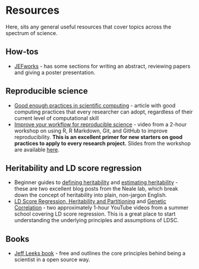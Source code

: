 # Resources {#resources}

Here, sits any general useful resources that cover topics across the spectrum of science.

## How-tos
- [JEFworks](https://jef.works/lab/) - has some sections for writing an abstract, reviewing papers and giving a poster presentation. 

## Reproducible science
- [Good enough practices in scientific computing](https://journals.plos.org/ploscompbiol/article?id=10.1371/journal.pcbi.1005510) - article with good computing practices that every researcher can adopt, regardless of their current level of computational skill 
- [Improve your workflow for reproducible science](https://www.youtube.com/watch?v=JA-vLsN-sic&feature=youtu.be) - video from a 2-hour workshop on using R, R Markdown, Git, and GitHub to improve reproducibility. **This is an excellent primer for new starters on good practices to apply to every research project.** Slides from the workshop are available [here](https://mine-cetinkaya-rundel.github.io/improve-repro-workflow-reproducibilitea-2020/).

## Heritability and LD score regression
- Beginner guides to [defining heritability](http://www.nealelab.is/blog/2017/9/13/heritability-101-what-is-heritability) and [estimating heritability](http://www.nealelab.is/blog/2017/9/13/heritability-201-types-of-heritability-and-how-we-estimate-it) - these are two excellent blog posts from the Neale lab, which break down the concept of heritability into plain, non-jargon English. 
- [LD Score Regression, Heritability and Partitioning](https://www.youtube.com/watch?v=dVrF0l9jMgE&list=PLH2ckGEn9kWEkxWkDLkpzQlj8Y1bGM9ZP&index=4) and [Genetic Correlation](https://www.youtube.com/watch?v=QVPNouAbXsY&list=PLH2ckGEn9kWEkxWkDLkpzQlj8Y1bGM9ZP&index=3) - two approximately 1-hour YouTube videos from a summer school covering LD score regression. This is a great place to start understanding the underlying principles and assumptions of LDSC.

## Books
- [Jeff Leeks book](https://leanpub.com/modernscientist) - free and outlines the core principles behind being a scientist in a open source way. 
